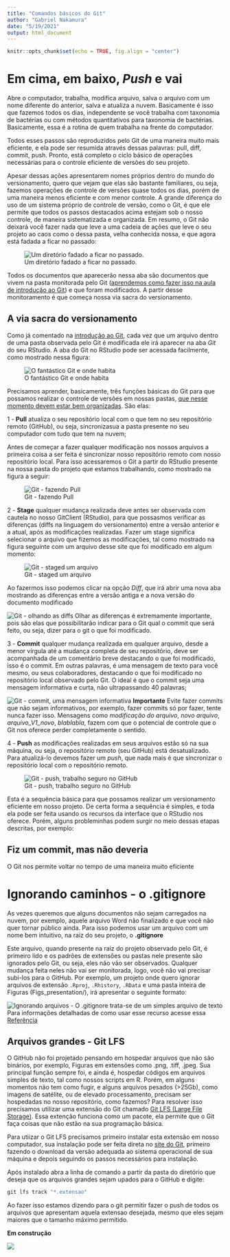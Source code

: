 ```yaml
---
title: "Comandos básicos do Git"
author: "Gabriel Nakamura"
date: "5/19/2021"
output: html_document
---
```


```r
knitr::opts_chunk$set(echo = TRUE, fig.align = "center")
```

# Em cima, em baixo, *Push* e vai

Abre o computador, trabalha, modifica arquivo, salva o arquivo com um nome diferente do anterior, salva e atualiza a nuvem. Basicamente é isso que fazemos todos os dias, independente se você trabalha com taxonomia de bactérias ou com métodos quantitativos para taxonomia de bactérias. Basicamente, essa é a rotina de quem trabalha na frente do computador. 

Todos esses passos são reproduzidos pelo Git de uma maneira muito mais eficiente, e ela pode ser resumida através dessas palavras: pull, diff, commit, push. Pronto, está completo o ciclo básico de operações necessárias para o controle eficiente de versões do seu projeto.

Apesar dessas ações apresentarem nomes próprios dentro do mundo do versionamento, quero que vejam que elas são bastante familiares, ou seja, fazemos operações de controle de versões quase todos os dias, porém de uma maneira menos eficiente e com menor controle. A grande diferença do uso de um sistema próprio de controle de versão, como o Git, é que ele permite que todos os passos destacados acima estejam sob o nosso controle, de maneira sistematizada e organizada. Em resumo, o Git não deixará você fazer nada que leve a uma cadeia de ações que leve o seu projeto ao caos como o dessa pasta, velha conhecida nossa, e que agora está fadada a ficar no passado: 

![Um diretório fadado a ficar no passado.](/Users/gabrielnakamura/OneDrive/Aulas/Disciplina_ppgEco/Curso_UFRGS_organizacao_de_dados/repo_trash.png)


Todos os documentos que aparecerão nessa aba são documentos que vivem na pasta monitorada pelo Git ([aprendemos como fazer isso na aula de introdução ao Git](https://gabrielnakamura.github.io/Curso_UFRGS_organizacao_de_dados/Intro_Git.html)) e que foram modificados. A partir desse monitoramento é que começa nossa via sacra do versionamento.

## A via sacra do versionamento

Como já comentado na [introdução ao Git](https://gabrielnakamura.github.io/Curso_UFRGS_organizacao_de_dados/Intro_Git.html), cada vez que um arquivo dentro de uma pasta observada pelo Git é modificada ele irá aparecer na aba *Git* do seu RStudio. A aba do Git no RStudio pode ser acessada facilmente, como mostrado nessa figura:

![O fantástico Git e onde habita](/Users/gabrielnakamura/OneDrive/Aulas/Disciplina_ppgEco/Curso_UFRGS_organizacao_de_dados/Git_RStudio.png)

Precisamos aprender, basicamente, três funções básicas do Git para que possamos realizar o controle de versões em nossas pastas, [que nesse momento devem estar bem organizadas](https://gabrielnakamura.github.io/Curso_UFRGS_organizacao_de_dados/Organizacao_dir_local.html). São elas:

1 - **Pull** atualiza o seu repositório local com o que tem no seu repositório remoto (GitHub), ou seja, sincronizasua a pasta presente no seu computador com tudo que tem na nuvem;

Antes de começar a fazer qualquer modificação nos nossos arquivos a primeira coisa a ser feita é sincronizar nosso repositório remoto com nosso repositório local. Para isso acessaremos o Git a partir do RStudio presente na nossa pasta do projeto que estamos trabalhando, como mostrado na figura a seguir:

![Git - fazendo Pull](/Users/gabrielnakamura/OneDrive/Aulas/Disciplina_ppgEco/Curso_UFRGS_organizacao_de_dados/Aba_Git_Pull.png)

2 - **Stage** qualquer mudança realizada deve antes ser observada com cautela no nosso GitClient (RStudio), para que possasmos verificar as diferenças (diffs na linguagem do versionamento) entre a versão anterior e a atual, após as modificações realizadas. Fazer um stage significa selecionar o arquivo que fizemos as modificações, tal como mostrado na figura seguinte com um arquivo desse site que foi modificado em algum momento:

![Git - staged um arquivo](/Users/gabrielnakamura/OneDrive/Aulas/Disciplina_ppgEco/Curso_UFRGS_organizacao_de_dados/Git_stage.png)

Ao fazermos isso podemos clicar na opção *Diff*, que irá abrir uma nova aba mostrando as diferenças entre a versão antiga e a nova versão do documento modificado

![Git - olhando as diffs](/Users/gabrielnakamura/OneDrive/Aulas/Disciplina_ppgEco/Curso_UFRGS_organizacao_de_dados/Git_diff.png)
Olhar as diferenças é extremamente importante, pois são elas que possibilitarão indicar para o Git qual o commit que será feito, ou seja, dizer para o git o que foi modificado.

3 - **Commit** qualquer mudança realizada em qualquer arquivo, desde a menor vírgula até a mudança completa de seu repositório, deve ser acompanhada de um comentário breve destacando o que foi modificado, isso é o commit. Em outras palavras, é uma mensagem de texto para você mesmo, ou seus colaboradores, destacando o que foi modificado no repositório local observado pelo Git. O ideal é que o commit seja uma mensagem informativa e curta, não ultrapassando 40 palavras;

![Git - commit, uma mensagem informativa](/Users/gabrielnakamura/OneDrive/Aulas/Disciplina_ppgEco/Curso_UFRGS_organizacao_de_dados/Git_commit.png)
**Importante** Evite fazer commits que não sejam informativos, por exemplo, fazer commits só por fazer, tente nunca fazer isso. Mensagens como *modificação do arquivo*, *novo arquivo*, *arquivo_V1_novo*, *blablabla*, fazem com que o potencial de controle que o Git nos oferece perder completamente o sentido.

4 - **Push** as modificações realizadas em seus arquivos estão só na sua máquina, ou seja, o repositório remoto (seu GitHub) está desatualizado. Para atualizá-lo devemos fazer um *push*, que nada mais é que sincronizar o repositório local com o repositório remoto.

![Git - push, trabalho seguro no GitHub](/Users/gabrielnakamura/OneDrive/Aulas/Disciplina_ppgEco/Curso_UFRGS_organizacao_de_dados/Git_pull.png)

Esta é a sequência básica para que possamos realizar um versionamento eficiente em nosso projeto. De certa forma a sequência é simples, e toda ela pode ser feita usando os recursos da interface que o RStudio nos oferece. Porém, alguns probleminhas podem surgir no meio dessas etapas descritas, por exemplo: 

## Fiz um commit, mas não deveria

O Git nos permite voltar no tempo de uma maneira muito eficiente

# Ignorando caminhos - o .gitignore

As vezes queremos que alguns documentos não sejam carregados na nuvem, por exemplo, aquele arquivo Word não finalizado e que você não quer tornar público ainda. Para isso podemos usar um arquivo com um nome bem intuitivo, na raiz do seu projeto, o **.gitignore**

Este arquivo, quando presente na raiz do projeto observado pelo Git, é primeiro lido e os padrões de extensões ou pastas nele presente são ignorados pelo Git, ou seja, eles não vão ser observados. Qualquer mudança feita neles não vai ser monitorada, logo, você não vai precisar subi-los para o GitHub. Por exemplo, um projeto onde quero ignorar arquivos de extensão `.Rproj`, `.Rhistory`, `.RData` e uma pasta inteira de Figuras (Figs_presentation/), irá apresentar o seguinte formato:

![Ignorando arquivos - O .gitignore trata-se de um simples arquivo de texto](/Users/gabrielnakamura/OneDrive/Aulas/Disciplina_ppgEco/Curso_UFRGS_organizacao_de_dados/Gitignore_schme.png)
Para informações detalhadas de como usar esse recurso acesse essa [Referência](http://git-scm.com/docs/gitignore)

## Arquivos grandes - Git LFS

O GitHub não foi projetado pensando em hospedar arquivos que não são binários, por exemplo, Figuras em extensões como .png, .tiff, .jpeg. Sua principal função sempre foi, e ainda é, hospedar códigos em arquivos simples de texto, tal como nossos scripts em R. Porém, em alguns momentos não tem como fugir, e alguns arquivos pesados (>25Gb), como imagens de satélite, ou de elevado processamento, precisam ser hospedadas no nosso repositório, como fazemos? Para resolver isso precisamos utilizar uma extensão do Git chamado [Git LFS (Large File Storage)](https://qifengzhou.github.io/2018/04/29/Upload%20files%20bigger%20than%2025%20MB%20to%20Github/). Essa extenção funciona como um pacote, ela permite que o Git faça coisas que não estão na sua programação básica.

Para utiizar o Git LFS precisamos primeiro instalar esta extensão em nosso computador, sua instalação pode ser feita direta no [site do Git](https://git-lfs.github.com/), primeiro fazendo o download da versão adequada ao sistema operacional de sua máquina e depois seguindo os passos necessários para instalação. 

Após instalado abra a linha de comando a partir da pasta do diretório que deseja que os arquivos grandes sejam upados para o GitHub e digite:

```r
git lfs track "*.extensao"
```

Ao fazer isso estamos dizendo para o git permitir fazer o push de todos os arquivos que apresentam aquela extensao desejada, mesmo que eles sejam maiores que o tamanho máximo permitido.



**Em construção**

![](https://media.giphy.com/media/BpGWitbFZflfSUYuZ9/giphy.gif)

